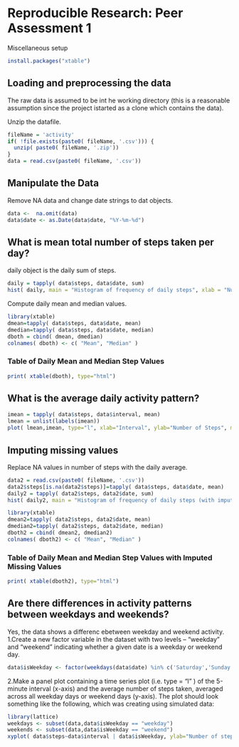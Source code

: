 # Reproducible Research: Peer Assessment 1
Miscellaneous setup
``` r
install.packages("xtable")
```

## Loading and preprocessing the data
The raw data is assumed to be int he working directory (this is a reasonable
assumption since the project istarted as a clone which contains the data).

Unzip the datafile.
```r
fileName = 'activity'
if( !file.exists(paste0( fileName, '.csv'))) {
  unzip( paste0( fileName, '.zip'))
}
data = read.csv(paste0( fileName, '.csv'))
```
## Manipulate the Data
Remove NA data and change date strings to dat objects.
```r
data <-  na.omit(data) 
data$date <- as.Date(data$date, "%Y-%m-%d")
```
## What is mean total number of steps taken per day?
daily object is the daily sum of steps.
```r
daily = tapply( data$steps, data$date, sum)
hist( daily, main = "Histogram of frequency of daily steps", xlab = "Number of Daily Steps")
```
Compute daily mean and median values.
```r
library(xtable)
dmean=tapply( data$steps, data$date, mean)
dmedian=tapply( data$steps, data$date, median)
dboth = cbind( dmean, dmedian)
colnames( dboth) <- c( "Mean", "Median" ) 
```
### Table of Daily Mean and Median Step Values
```r
print( xtable(dboth), type="html")
```

## What is the average daily activity pattern?
```r
imean = tapply( data$steps, data$interval, mean)
lmean = unlist(labels(imean))
plot( lmean,imean, type="l", xlab="Interval", ylab="Number of Steps", main="Average Daily Activity Pattern")
```

## Imputing missing values
Replace NA values in number of steps with the daily average.
```r
data2 = read.csv(paste0( fileName, '.csv'))
data2$steps[is.na(data2$steps)]=tapply( data$steps, data$date, mean)
daily2 = tapply( data2$steps, data2$date, sum)
hist( daily2, main = "Histogram of frequency of daily steps (with imputed missing values)", xlab = "Number of Daily Steps")
```
```r
library(xtable)
dmean2=tapply( data2$steps, data2$date, mean)
dmedian2=tapply( data2$steps, data2$date, median)
dboth2 = cbind( dmean2, dmedian2)
colnames( dboth2) <- c( "Mean", "Median" ) 
```
### Table of Daily Mean and Median Step Values with Imputed Missing Values
```r
print( xtable(dboth2), type="html")
```
## Are there differences in activity patterns between weekdays and weekends?
Yes, the data shows a differenc ebetween weekday and weekend activity.  
1.Create a new factor variable in the dataset with two levels -- "weekday" and "weekend"
indicating whether a given date is a weekday or weekend day.
```r
data$isWeekday <- factor(weekdays(data$date) %in% c('Saturday','Sunday'), labels=c("weekday", "weekend"))
```
2.Make a panel plot containing a time series plot (i.e.  type = "l" ) of the 5-minute interval (x-axis) and the average number of steps taken, averaged across all weekday days or weekend days (y-axis). The plot should look something like the following, which was creating using simulated data:
```r
library(lattice)
weekdays <- subset(data,data$isWeekday == "weekday")
weekends <- subset(data,data$isWeekday == "weekend")
xyplot( data$steps~data$interval | data$isWeekday, ylab="Number of steps", xlab="Interval", type="l", scales=list( alternating=TRUE),layout=c(1,2))
```